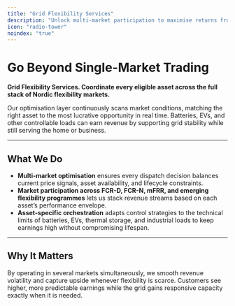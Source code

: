 ```yaml
---
title: "Grid Flexibility Services"
description: "Unlock multi-market participation to maximise returns from flexibility assets."
icon: "radio-tower"
noindex: "true"
---
```


# Go Beyond Single-Market Trading

**Grid Flexibility Services. Coordinate every eligible asset across the full stack of Nordic flexibility markets.**

Our optimisation layer continuously scans market conditions, matching the right asset to the most lucrative opportunity in real time. Batteries, EVs, and other controllable loads can earn revenue by supporting grid stability while still serving the home or business.

---

## What We Do

- **Multi-market optimisation** ensures every dispatch decision balances current price signals, asset availability, and lifecycle constraints.
- **Market participation across FCR-D, FCR-N, mFRR, and emerging flexibility programmes** lets us stack revenue streams based on each asset’s performance envelope.
- **Asset-specific orchestration** adapts control strategies to the technical limits of batteries, EVs, thermal storage, and industrial loads to keep earnings high without compromising lifespan.

---

## Why It Matters

By operating in several markets simultaneously, we smooth revenue volatility and capture upside whenever flexibility is scarce. Customers see higher, more predictable earnings while the grid gains responsive capacity exactly when it is needed.
